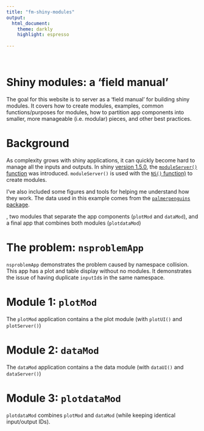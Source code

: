 ```yaml
---
title: "fm-shiny-modules"
output:
  html_document:
    theme: darkly
    highlight: espresso
    
---
```


<br>

# Shiny modules: a 'field manual'

The goal for this website is to server as a 'field manual' for building shiny modules. It covers how to create modules, examples, common functions/purposes for modules, how to partition app components into smaller, more manageable (i.e. modular) pieces, and other best practices. 



# Background

As complexity grows with shiny applications, it can quickly become hard to manage all the inputs and outputs. In shiny [version 1.5.0](https://shiny.rstudio.com/articles/modules.html), the  [`moduleServer()` function](https://shiny.rstudio.com/reference/shiny/1.7.0/moduleServer.html) was introduced. `moduleServer()` is used with the [`NS()` function)](https://shiny.rstudio.com/reference/shiny/1.0.5/NS.html) to create modules. 

I've also included some figures and tools for helping me understand how they work. The data used in this example comes from the [`palmerpenguins` package](https://allisonhorst.github.io/palmerpenguins/).

, two modules that separate the app components  (`plotMod` and `dataMod`), and a final app that combines both modules (`plotdataMod`) 

# The problem: `nsproblemApp`

`nsproblemApp` demonstrates the problem caused by namespace collision. This app has a plot and table display without no modules. It demonstrates the issue of having duplicate `inputId`s in the same namespace.

# Module 1: `plotMod`

The `plotMod` application contains a the plot module (with `plotUI()` and `plotServer()`)

# Module 2: `dataMod`

The `dataMod` application contains a the data module (with `dataUI()` and `dataServer()`)

# Module 3: `plotdataMod` 

`plotdataMod` combines `plotMod` and `dataMod` (while keeping identical input/output IDs). 


